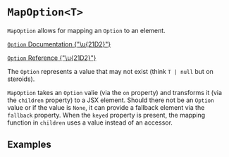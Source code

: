 

<Meta of={MapOptionStories} />

# `MapOption<T>`

`MapOption` allows for mapping an `Option` to an element.

[`Option` Documentation {"\u{21D2}"}](https://effect.website/docs/data-types/option/)

[`Option` Reference {"\u{21D2}"}](https://effect-ts.github.io/effect/effect/Option.ts.html)

The `Option` represents a value that may not exist (think `T | null` but on steroids).

`MapOption` takes an `Option` valie (via the `on` property) and transforms it (via the `children` property) to a JSX element.
Should there not be an `Option` value or if the value is `None`, it can provide a fallback element via the `fallback` property.
When the `keyed` property is present, the mapping function in `children` uses a value instead of an accessor.

<ArgTypes of={MapOptionStories} />

## Examples

<Canvas of={MapOptionStories.Basic} />
<Canvas of={MapOptionStories.Fallback} />
<Canvas of={MapOptionStories.Keyed} />
